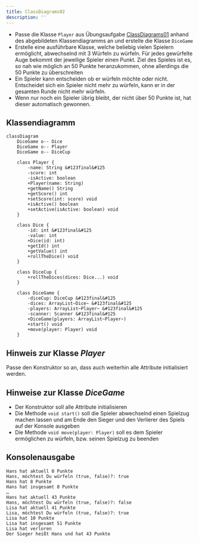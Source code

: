 ```yaml
---
title: ClassDiagrams02
description: ''
---
```



- Passe die Klasse `Player` aus Übungsaufgabe
  [ClassDiagrams01](class-diagrams01) anhand des abgebildeten Klassendiagramms
  an und erstelle die Klasse `DiceGame`
- Erstelle eine ausführbare Klasse, welche beliebig vielen Spielern ermöglicht,
  abwechselnd mit 3 Würfeln zu würfeln. Für jedes gewürfelte Auge bekommt der
  jeweilige Spieler einen Punkt. Ziel des Spieles ist es, so nah wie möglich an
  50 Punkte heranzukommen, ohne allerdings die 50 Punkte zu überschreiten
- Ein Spieler kann entscheiden ob er würfeln möchte oder nicht. Entscheidet sich
  ein Spieler nicht mehr zu würfeln, kann er in der gesamten Runde nicht mehr
  würfeln.
- Wenn nur noch ein Spieler übrig bleibt, der nicht über 50 Punkte ist, hat
  dieser automatisch gewonnen.

## Klassendiagramm

```mermaid
classDiagram
    DiceGame o-- Dice
    DiceGame o-- Player
    DiceGame o-- DiceCup

    class Player {
        -name: String &#123final&#125
        -score: int
        -isActive: boolean
        +Player(name: String)
        +getName() String
        +getScore() int
        +setScore(int: score) void
        +isActive() boolean
        +setActive(isActive: boolean) void
    }

    class Dice {
        -id: int &#123final&#125
        -value: int
        +Dice(id: int)
        +getId() int
        +getValue() int
        +rollTheDice() void
    }

    class DiceCup {
        +rollTheDices(dices: Dice...) void
    }

    class DiceGame {
        -diceCup: DiceCup &#123final&#125
        -dices: ArrayList~Dice~ &#123final&#125
        -players: ArrayList~Player~ &#123final&#125
        -scanner: Scanner &#123final&#125
        +DiceGame(players: ArrayList~Player~)
        +start() void
        +move(player: Player) void
    }
```

## Hinweis zur Klasse _Player_

Passe den Konstruktor so an, dass auch weiterhin alle Attribute initialisiert
werden.

## Hinweise zur Klasse _DiceGame_

- Der Konstruktor soll alle Attribute initialisieren
- Die Methode `void start()` soll die Spieler abwechselnd einen Spielzug machen
  lassen und am Ende den Sieger und den Verlierer des Spiels auf der Konsole
  ausgeben
- Die Methode `void move(player: Player)` soll es dem Spieler ermöglichen zu
  würfeln, bzw. seinen Spielzug zu beenden

## Konsolenausgabe

```console
Hans hat aktuell 0 Punkte
Hans, möchtest Du würfeln (true, false)?: true
Hans hat 8 Punkte
Hans hat insgesamt 8 Punkte
…
Hans hat aktuell 43 Punkte
Hans, möchtest Du würfeln (true, false)?: false
Lisa hat aktuell 41 Punkte
Lisa, möchtest Du würfeln (true, false)?: true
Lisa hat 10 Punkte
Lisa hat insgesamt 51 Punkte
Lisa hat verloren
Der Sieger heißt Hans und hat 43 Punkte
```

<Exercise pullRequest="37" branchSuffix="class-diagrams/02" />
